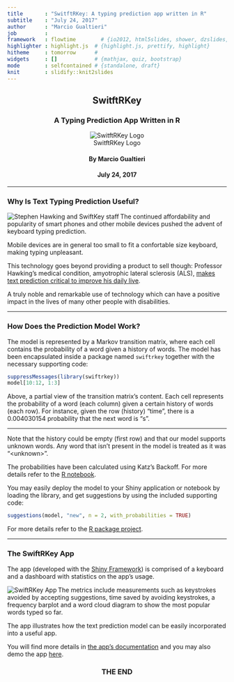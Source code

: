 ```yaml
---
title       : "SwitftRKey: A typing prediction app written in R"
subtitle    : "July 24, 2017"
author      : "Marcio Gualtieri"
job         : 
framework   : flowtime        # {io2012, html5slides, shower, dzslides, ...}
highlighter : highlight.js  # {highlight.js, prettify, highlight}
hitheme     : tomorrow      # 
widgets     : []            # {mathjax, quiz, bootstrap}
mode        : selfcontained # {standalone, draft}
knit        : slidify::knit2slides
---
```


<center><h2>SwitftRKey</h2></center>
<center><h3>A Typing Prediction App Written in R</h3></center>
<center>![SwitftRKey Logo](images/swiftrkeylogo.png)</center>
<center><h4>By Marcio Gualtieri</h4></center>
<center><h4>July 24, 2017</h4></center>

--- 

### Why Is Text Typing Prediction Useful?

<img src="./images/stephen_hawking.png"
     alt="Stephen Hawking and SwiftKey staff"
     align="left"/>

<p>
The continued affordability and popularity of smart phones and other mobile devices pushed the advent of keyboard typing prediction.
</p>

<p>
Mobile devices are in general too small to fit a confortable size keyboard, making typing unpleasant.
</p>

<p>
This technology goes beyond providing a product to sell though: Professor Hawking's medical condition, amyotrophic lateral sclerosis (ALS), <a href = "https://blog.swiftkey.com/swiftkey-reveals-role-professor-stephen-hawkings-communication-system/"> makes text prediction critical to improve his daily live</a>.
</p>

<p>
A truly noble and remarkable use of technology which can have a positive impact in the lives of many other people with disabilities.
</p>

--- 

### How Does the Prediction Model Work?

The model is represented by a Markov transition matrix, where each cell contains the probability of a word given a history of words. The model has been encapsulated inside a package named `swiftrkey` together with the necessary supporting code:

```r
suppressMessages(library(swiftrkey))
model[10:12, 1:3]
```

Above, a partial view of the transition matrix's content. Each cell represents the probability of a word (each column) given a certain history of words (each row). For instance, given the row (history) "time", there is a 0.004030154 probability that the next word is "s".

---

Note that the history could be empty (first row) and that our model supports unknown words. Any word that isn't present in the model is treated as it was "&lt;unknown&gt;".

The probabilities have been calculated using Katz's Backoff. For more details refer to the [R notebook](https://marciogualtieri.github.io/SwiftRKey/R/notebook/swiftrkey.html).

You may easily deploy the model to your Shiny application or notebook by loading the library, and get suggestions by using the included supporting code:

```r
suggestions(model, "new", n = 2, with_probabilities = TRUE)
```

For more details refer to the [R package project](https://github.com/marciogualtieri/SwiftRKey/tree/master/R/model).

---

### The SwiftRKey App

The app (developed with the [Shiny Framework](https://shiny.rstudio.com/)) is comprised of a keyboard and a dashboard with statistics on the app's usage.


<img src="./images/app.png"
     alt="SwiftRKey App"
     align="left"/>

<p>
The metrics include measurements such as keystrokes avoided by accepting suggestions, time saved by avoiding keystrokes, a frequency barplot and a word cloud diagram to show the most popular words typed so far.
</p>

<p>
The app illustrates how the text prediction model can be easily incorporated into a useful app.
</p>

<p>
You will find more details in <a href = "https://github.com/marciogualtieri/SwiftRKey/tree/master/R/app">the app's documentation</a> and you may also demo the app <a href="https://marciogualtieri.shinyapps.io/swiftrkey/">here</a>.
</p>

<p>
<center><h3>THE END</h3></center>
</p>